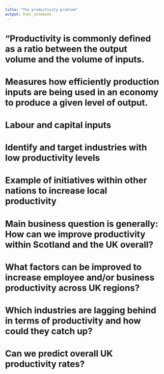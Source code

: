 ```yaml
---
title: "The productivity problem"
output: html_notebook
---
```


# “Productivity is commonly defined as a ratio between the output volume and the volume of inputs.

# Measures how efficiently production inputs are being used in an economy to produce a given level of output.

# Labour and capital inputs

# Identify and target industries with low productivity levels


# Example of initiatives within other nations to increase local productivity

# Main business question is generally: How can we improve productivity within Scotland and the UK overall?
 

# What factors can be improved to increase employee and/or business productivity across UK regions?



# Which industries are lagging behind in terms of productivity and how could they catch up?



# Can we predict overall UK productivity rates?



